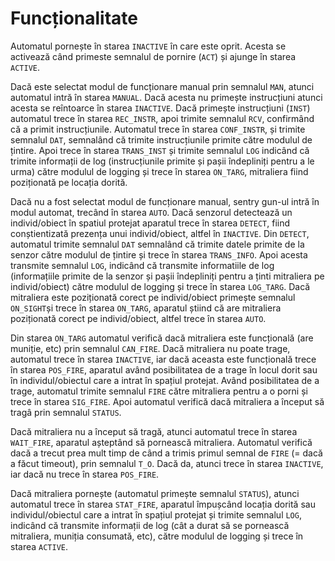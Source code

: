 # Funcționalitate

Automatul pornește în starea ``INACTIVE`` în care este oprit. Acesta se activează când primeste semnalul de pornire (``ACT``) și ajunge în starea ``ACTIVE``.

Dacă este selectat modul de funcționare manual prin semnalul ``MAN``, atunci automatul intră în starea ``MANUAL``. Dacă acesta nu primește instrucțiuni atunci 
acesta se reîntoarce în starea ``INACTIVE``. Dacă primește instrucțiuni (``INST``) automatul trece în starea ``REC_INSTR``, apoi trimite semnalul ``RCV``, 
confirmând că a primit instrucțiunile. Automatul trece în starea ``CONF_INSTR``, și trimite semnalul ``DAT``, semnalând 
că trimite instrucțiunile primite către modulul de țintire. Apoi trece în starea ``TRANS_INST`` și trimite semnalul ``LOG`` 
indicând că trimite informații de log (instrucțiunile primite și pașii îndepliniți pentru a le urma) către modulul de logging și trece în starea ``ON_TARG``, 
mitraliera fiind poziționată pe locația dorită.

Dacă nu a fost selectat modul de funcționare manual, sentry gun-ul intră în modul automat, trecând în starea ``AUTO``. Dacă senzorul detectează un individ/obiect 
în spatiul protejat aparatul trece în starea ``DETECT``, fiind conștientizată prezența unui individ/obiect, altfel în ``INACTIVE``. Din ``DETECT``, automatul 
trimite semnalul ``DAT`` semnalând că trimite datele primite de la senzor către modulul de țintire și trece în starea 
``TRANS_INFO``. Apoi acesta transmite semnalul ``LOG``, indicând că transmite informatiile de log 
(informațiile primite de la senzor și pașii îndepliniți pentru a ținti mitraliera pe individ/obiect) către modulul de logging și trece în starea ``LOG_TARG``. 
Dacă mitraliera este poziționată corect pe individ/obiect primește semnalul ``ON_SIGHT``și trece în starea ``ON_TARG``, aparatul știind că are mitraliera 
poziționată corect pe individ/obiect, altfel trece în starea ``AUTO``.

Din starea ``ON_TARG`` automatul verifică dacă mitraliera este funcțională (are muniție, etc) prin semnalul ``CAN_FIRE``. Dacă mitraliera nu poate trage, 
automatul trece în starea ``INACTIVE``, iar dacă aceasta este funcțională trece în starea ``POS_FIRE``, aparatul având posibilitatea de a trage în locul dorit 
sau în individul/obiectul care a intrat în spațiul protejat. Având posibilitatea de a trage, automatul trimite semnalul ``FIRE`` 
către mitraliera pentru a o porni și trece în starea ``SIG_FIRE``. Apoi automatul verifică dacă mitraliera a început să tragâ prin semnalul ``STATUS``.

Dacă mitraliera nu a început să tragă, atunci automatul trece în starea ``WAIT_FIRE``, aparatul așteptând să pornească mitraliera. Automatul verifică dacă a 
trecut prea mult timp de când a trimis primul semnal de ``FIRE`` (= dacă a făcut timeout), prin semnalul ``T_O``. Dacă 
da, atunci trece în starea ``INACTIVE``, iar dacă nu trece în starea ``POS_FIRE``.

Dacă mitraliera pornește (automatul primește semnalul ``STATUS``), atunci automatul trece în starea ``STAT_FIRE``, aparatul împușcând locația dorită sau 
individul/obiectul care a intrat în spațiul protejat și trimite semnalul ``LOG``, indicând că transmite informații 
de log (cât a durat să se pornească mitraliera, muniția consumată, etc), către modulul de logging și trece în starea ``ACTIVE``.


